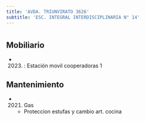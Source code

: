 ```yaml
---
title: 'AVDA. TRIUNVIRATO 3626'
subtitle: 'ESC. INTEGRAL INTERDISCIPLINARIA N° 14'
---
```


#


## Mobiliario

*  (2023) : Estación movil cooperadoras 1 





## Mantenimiento

*  (2021) Gas 
    + Proteccion estufas y cambio art. cocina



